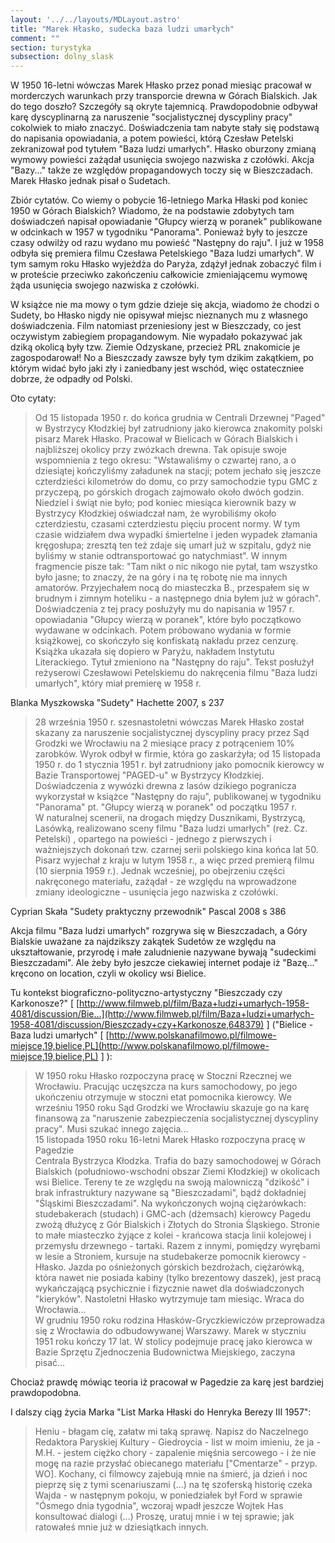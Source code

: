```yaml
---
layout: '../../layouts/MDLayout.astro'
title: "Marek Hłasko, sudecka baza ludzi umarłych"
comment: ""
section: turystyka
subsection: dolny_slask
---
```


W 1950 16-letni wówczas Marek Hłasko przez ponad miesiąc pracował w morderczych warunkach przy transporcie drewna w Górach Bialskich. Jak do tego doszło? Szczegóły są okryte tajemnicą. Prawdopodobnie odbywał karę dyscyplinarną za naruszenie "socjalistycznej dyscypliny pracy" cokolwiek to miało znaczyć. Doświadczenia tam nabyte stały się podstawą do napisania opowiadania, a potem powieści, którą Czesław Petelski zekranizował pod tytułem "Baza ludzi umarłych". Hłasko oburzony zmianą wymowy powieści zażądał usunięcia swojego nazwiska z czołówki. Akcja "Bazy..." także ze względów propagandowych toczy się w Bieszczadach. Marek Hłasko jednak pisał o Sudetach.

Zbiór cytatów. Co wiemy o pobycie 16-letniego Marka Hłaski pod koniec 1950 w Górach Bialskich? Wiadomo, że na podstawie zdobytych tam doświadczeń napisał opowiadanie "Głupcy wierzą w poranek" publikowane w odcinkach w 1957 w tygodniku "Panorama". Ponieważ były to jeszcze czasy odwilży od razu wydano mu powieść "Następny do raju". I już w 1958 odbyła się premiera filmu Czesława Petelskiego "Baza ludzi umarłych". W tym samym roku Hłasko wyjeżdża do Paryża, zdążył jednak zobaczyć film i w proteście przeciwko zakończeniu całkowicie zmieniającemu wymowę żąda usunięcia swojego nazwiska z czołówki.

W książce nie ma mowy o tym gdzie dzieje się akcja, wiadomo że chodzi o Sudety, bo Hłasko nigdy nie opisywał miejsc nieznanych mu z własnego doświadczenia. Film natomiast przeniesiony jest w Bieszczady, co jest oczywistym zabiegiem propagandowym. Nie wypadało pokazywać jak dziką okolicą były tzw. Ziemie Odzyskane, przecież PRL znakomicie je zagospodarował! No a Bieszczady zawsze były tym dzikim zakątkiem, po którym widać było jaki zły i zaniedbany jest wschód, więc ostateczniee dobrze, że odpadły od Polski.

Oto cytaty:

>Od 15 listopada 1950 r. do końca grudnia w Centrali Drzewnej "Paged" w Bystrzycy Kłodzkiej był zatrudniony jako kierowca znakomity polski pisarz Marek Hłasko. Pracował w Bielicach w Górach Bialskich i najbliższej okolicy przy zwózkach drewna. Tak opisuje swoje wspomnienia z tego okresu: "Wstawaliśmy o czwartej rano, a o dziesiątej kończyliśmy załadunek na stacji; potem jechało się jeszcze czterdzieści kilometrów do domu, co przy samochodzie typu GMC z przyczepą, po górskich drogach zajmowało około dwóch godzin. Niedziel i świąt nie było; pod koniec miesiąca kierownik bazy w Bystrzycy Kłodzkiej oświadczał nam, że wyrobiliśmy około czterdziestu, czasami czterdziestu pięciu procent normy. W tym czasie widziałem dwa wypadki śmiertelne i jeden wypadek złamania kręgosłupa; zresztą ten też zdaje się umarł już w szpitalu, gdyż nie byliśmy w stanie odtransportować go natychmiast". W innym fragmencie pisze tak: "Tam nikt o nic nikogo nie pytał, tam wszystko było jasne; to znaczy, że na góry i na tę robotę nie ma innych amatorów. Przyjechałem nocą do miasteczka B., przespałem się w brudnym i zimnym hoteliku - a następnego dnia byłem już w górach".
>Doświadczenia z tej pracy posłużyły mu do napisania w 1957 r. opowiadania "Głupcy wierzą w poranek", które było początkowo wydawane w odcinkach. Potem próbowano wydania w formie książkowej, co skończyło się konfiskatą nakładu przez cenzurę. Książka ukazała się dopiero w Paryżu, nakładem Instytutu Literackiego. Tytuł zmieniono na "Następny do raju". Tekst posłużył reżyserowi Czesławowi Petelskiemu do nakręcenia filmu "Baza ludzi umarłych", który miał premierę w 1958 r.

Blanka Myszkowska "Sudety" Hachette 2007, s 237

>28 września 1950 r. szesnastoletni wówczas Marek Hłasko został skazany za naruszenie socjalistycznej dyscypliny pracy przez Sąd Grodzki we Wrocławiu na 2 miesiące pracy z potrąceniem 10% zarobków. Wyrok odbył w firmie, która go zaskarżyła; od 15 listopada 1950 r. do 1 stycznia 1951 r. był zatrudniony jako pomocnik kierowcy w Bazie Transportowej "PAGED-u" w Bystrzycy Kłodzkiej. Doświadczenia z wywózki drewna z lasów dzikiego pogranicza wykorzystał w książce "Następny do raju", publikowanej w tygodniku "Panorama" pt. "Głupcy wierzą w poranek" od początku 1957 r.<br />
>W naturalnej scenerii, na drogach między Dusznikami, Bystrzycą, Lasówką, realizowano sceny filmu "Baza ludzi umarłych" (reż. Cz. Petelski) , opartego na powieści - jednego z pierwszych i ważniejszych dokonań tzw. czarnej serii polskiego kina końca lat 50. Pisarz wyjechał z kraju w lutym 1958 r., a więc przed premierą filmu (10 sierpnia 1959 r.). Jednak wcześniej, po obejrzeniu części nakręconego materiału, zażądał - ze względu na wprowadzone zmiany ideologiczne - usunięcia jego nazwiska z czołówki.

Cyprian Skała "Sudety praktyczny przewodnik" Pascal 2008 s 386

Akcja filmu "Baza ludzi umarłych" rozgrywa się w Bieszczadach, a Góry Bialskie uważane za najdzikszy zakątek Sudetów ze względu na ukształtowanie, przyrodę i małe zaludnienie nazywane bywają "sudeckimi Bieszczadami". Ale żeby było jeszcze ciekawiej internet podaje iż "Bazę..." kręcono on location, czyli w okolicy wsi Bielice.

Tu kontekst biograficzno-polityczno-artystyczny "Bieszczady czy Karkonosze?" [ [http://www.filmweb.pl/film/Baza+ludzi+umarłych-1958-4081/discussion/Bie…](http://www.filmweb.pl/film/Baza+ludzi+umarłych-1958-4081/discussion/Bieszczady+czy+Karkonosze,648379) ] ("Bielice - Baza ludzi umarłych" [ [http://www.polskanafilmowo.pl/filmowe-miejsce,19,bielice,PL](http://www.polskanafilmowo.pl/filmowe-miejsce,19,bielice,PL) ] ):

>W 1950 roku Hłasko rozpoczyna pracę w Stoczni Rzecznej we Wrocławiu. Pracując uczęszcza na kurs samochodowy, po jego ukończeniu otrzymuje w stoczni etat pomocnika kierowcy. We wrześniu 1950 roku Sąd Grodzki we Wrocławiu skazuje go na karę finansową za "naruszenie zabezpieczenia socjalistycznej dyscypliny pracy". Musi szukać innego zajęcia...<br />
>15 listopada 1950 roku 16-letni Marek Hłasko rozpoczyna pracę w Pagedzie<br />
>Centrala Bystrzyca Kłodzka. Trafia do bazy samochodowej w Górach Bialskich (południowo-wschodni obszar Ziemi Kłodzkiej) w okolicach wsi Bielice. Tereny te ze względu na swoją malowniczą "dzikość" i brak infrastruktury nazywane są "Bieszczadami", bądź dokładniej "Śląskimi Bieszczadami". Na wykończonych wojną ciężarówkach: studebakerach (studach) i GMC-ach (dżemsach) kierowcy Pagedu zwożą dłużycę z Gór Bialskich i Złotych do Stronia Śląskiego. Stronie to małe miasteczko żyjące z kolei - krańcowa stacja linii kolejowej i przemysłu drzewnego - tartaki. Razem z innymi, pomiędzy wyrębami w lesie a Stroniem, kursuje na studebakerze pomocnik kierowcy - Hłasko. Jazda po ośnieżonych górskich bezdrożach, ciężarówką, która nawet nie posiada kabiny (tylko brezentowy daszek), jest pracą wykańczającą psychicznie i fizycznie nawet dla doświadczonych "kieryków". Nastoletni Hłasko wytrzymuje tam miesiąc. Wraca do Wrocławia...<br />
>W grudniu 1950 roku rodzina Hłasków-Gryczkiewiczów przeprowadza się z Wrocławia do odbudowywanej Warszawy. Marek w styczniu 1951 roku kończy 17 lat. W stolicy podejmuje pracę jako kierowca w Bazie Sprzętu Zjednoczenia Budownictwa Miejskiego, zaczyna pisać...

Chociaż prawdę mówiąc teoria iż pracował w Pagedzie za karę jest bardziej prawdopodobna.

I dalszy ciąg życia Marka "List Marka Hłaski do Henryka Berezy III 1957":

>Heniu - błagam cię, załatw mi taką sprawę. Napisz do Naczelnego Redaktora Paryskiej Kultury - Giedroycia - list w moim imieniu, że ja - M.H. - jestem ciężko chory - zapalenie mięśnia sercowego - i że nie mogę na razie przysłać obiecanego materiału ["Cmentarze" - przyp. WO]. Kochany, ci filmowcy zajebują mnie na śmierć, ja dzień i noc pieprzę się z tymi scenariuszami (...) na tę szoferską historię czeka Wajda - w następnym pokoju, w poniedziałek był Ford w sprawie "Ósmego dnia tygodnia", wczoraj wpadł jeszcze Wojtek Has konsultować dialogi (...) Proszę, uratuj mnie i w tej sprawie; jak ratowałeś mnie już w dziesiątkach innych.